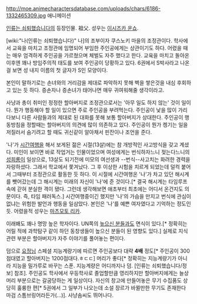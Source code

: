http://moe.animecharactersdatabase.com/uploads/chars/6186-1332465309.jpg
애니메이션

[[인류는 쇠퇴했습니다]]의 등장인물. 祖父. 성우는 [[이시즈카 운쇼]].

[wiki:"나(인류는 쇠퇴했습니다)" 나]의 조부이자 쿠스노키 마을의 조정관이다. 학사에서 교육을 마치고 조정관에 임명되어 부임한 주인공에게는 상관이기도 하다. 어렸을 때는 매우 엄격하게 주인공을 가르쳤으며 체벌도 자주 했다고 한다. 교육을 마치고 돌아온 이후엔 꽤나 방임주의적 태도를 보여 주인공이 당황하고 있다. 6권에서 S박사라고 나온 걸 보면 성 내지 이름의 첫 글자가 S인 모양이다.

본인이 말하기로는 손녀와의 거리감을 제대로 파악하지 못해 벽을 쌓은것을 내심 후회하고 있는 듯 하다. 증손자나 증손녀가 태어나면 매우 귀여워해줄 생각이라고.

사냥과 총이 취미인 정정한 할아버지로 조정관으로서는 '아무 일도 하지 않는' 것이 일이다. 뭔가 행동해야 할 일이 있으면 주로 주인공을 부려먹는다. 주인공이 낯을 많이 가리다보니 다른 사람들과의 제대로 된 대화를 못해 보통 할아버지가 상대한다. 주인공이 행동방침을 정할때는 할아버지의 의견에 많이 의존하고 있다. 주인공이 뭔가 켕기는 일을 저질러서 숨기려고 할 때도 귀신같이 알아채서 핀잔이나 조언을 준다.

'나'가 [[시간여행]]을 해서 보게된 젊은 시절(13살)에는 참 개방적인 사고방식을 갖고 계셨다. 미인이 보이면 바로 작업거는 인물이었으며 여성에게는 번식하자느니 젖는다느니의 [[성희롱]]이 일상으로, 13살도 되기전에 미모의 여선생과 --번식--사고치는 화려한 경력을 자랑하셨다. 그래서 학교에서 쫓겨났다. 그 후 이상한 시험을 치르게 되었는데 덜컥 붙어서 그때부터 조정관으로 활동한 듯 하다. 이 시절에 시간여행온 '나'가 차고 있던 해시계를 뺏어갔는데 그 해시계는 미래의 자신이 '나'에 준 것이다.[* 결국 해시계는 타임루프속에 갇혀 분실한 격이 됐다. 그런데 생각해보면 애초부터 최초에는 어디서 온건지도 의문이다. 즉, 타임 패러독스.] 시간여행중이긴 했지만 '나'의 가슴을 만지고 번식에 관심이 없냐는 위험한 발언과 행동을 일삼았다. 본인은 '나'를 예쁜 여자였다고 기억하는 정도인듯. 어렸을적 성우는 [[마츠모토 리카]].

이래봬도 꽤나 명망 높은 학자이다. UN쪽의 [[높으신 분]]들과도 면식이 있다.[* 정확히는 어릴 적에 과학탐구 같이 하던 동창생들이 높으신 분들이 된 영향도 있다.] 실제로 지식 관련 부분은 할아버지가 자주 이야기를 풀어놓는 편이다.

덤으로 [[요정]]님 스페셜 지능계량기에 따르면 주인공보다 대략 '''4배''' 정도[* 주인공이 300점대였고 할아버지는 1200점대다.ㅎㄷㄷ] 머리가 좋다[* 정확히는 지능계량기가 아니라 지능을 밀가루로 바꾸는 스푼. 지능계량은 어디까지나 덤. [인류는 쇠퇴했습니다/정보] 참조]. 주인공도 학사에서 우등학사로 졸업할만큼 영리하지만 할아버지에게는 늘상 머리 부분으로는 갈굼당하는 게 일상이다. 자신의 창고에 만들어놓은 무기 수집품도 상당히 훌륭한 편[* 5권에서 그 일부가 나오는데 소설 장르가 바뀔만한 무기도 존재한다 마검 스톰브링어라든가(...)]. 사냥솜씨도 뛰어나다.
